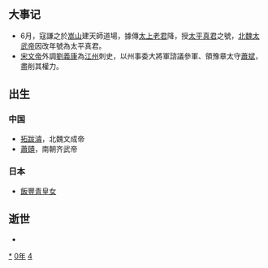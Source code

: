 {{yearTOC|440|北魏'''[[太延|太延]]六年'''，'''[[太平真君|太平真君]]元年'''；南朝宋'''[[元嘉_(南朝宋文帝)|元嘉]]十七年'''；仇池'''[[建义_(杨难当)|建义]]五年'''}}

== 大事记 ==
*6月，寇謙之於[[嵩山|嵩山]]建天師道場，據傳[[太上老君|太上老君]]降，授[[太平真君|太平真君]]之號，[[北魏太武帝|北魏太武帝]]因改年號為太平真君。
*[[宋文帝|宋文帝]]外調[[劉義康|劉義康]]為[[江州|江州]]刺史，以州事委大將軍諮議參軍、領豫章太守[[蕭斌_(劉宋)|蕭斌]]，盡削其權力。

== 出生 ==
=== 中国 ===
* [[拓跋濬|拓跋濬]]，北魏文成帝
* [[蕭賾|蕭賾]]，南朝齐武帝
=== 日本 ===
* [[飯豐青皇女|飯豐青皇女]]

== 逝世 ==
{{Wikisource year mention}}
*

[[Category:440年|*]]
[[Category:440年代|0年]]
[[Category:5世纪各年|4]]